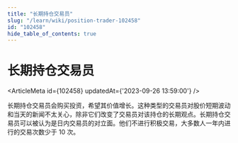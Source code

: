 ```yaml
---
title: "长期持仓交易员"
slug: "/learn/wiki/position-trader-102458"
id: "102458"
hide_table_of_contents: true
---
```



# 长期持仓交易员

<ArticleMeta id={102458} updatedAt={'2023-09-26 13:59:00'} />
<div className='border-solid border-b border-t-0 my-4 border-[var(--ifm-color-gray-300)]' />

长期持仓交易员会购买投资，希望其价值增长。这种类型的交易员对股价短期波动和当天的新闻不太关心，除非它们改变了交易员对该持仓的长期观点。长期持仓交易员可以被认为是日内交易员的对立面。他们不进行积极交易，大多数人一年内进行的交易次数少于 10 次。
